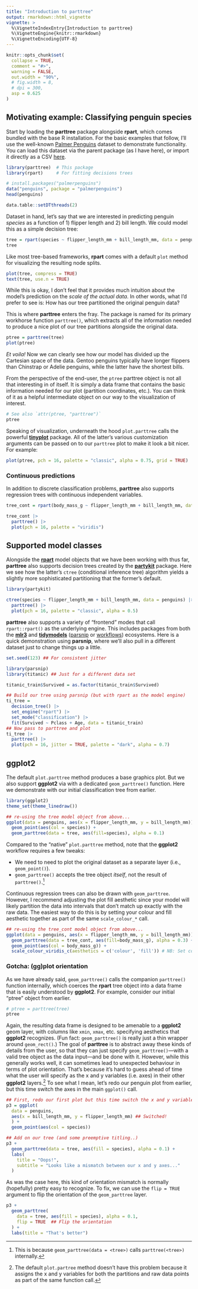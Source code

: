 ```yaml
---
title: "Introduction to parttree"
output: rmarkdown::html_vignette
vignette: >
  %\VignetteIndexEntry{Introduction to parttree}
  %\VignetteEngine{knitr::rmarkdown}
  %\VignetteEncoding{UTF-8}
---
```


```r
knitr::opts_chunk$set(
  collapse = TRUE,
  comment = "#>",
  warning = FALSE,
  out.width = "90%",
  # fig.width = 8,
  # dpi = 300,
  asp = 0.625
)
```

## Motivating example: Classifying penguin species

Start by loading the **parttree** package alongside **rpart**, which comes
bundled with the base R installation. For the basic examples that follow, 
I'll use the well-known
[Palmer Penguins](https://allisonhorst.github.io/palmerpenguins/) dataset to
demonstrate functionality. You can load this dataset via the parent package (as 
I have here), or import it directly as a CSV
[here](https://vincentarelbundock.github.io/Rdatasets/csv/palmerpenguins/penguins.csv).

```r
library(parttree)  # This package
library(rpart)     # For fitting decisions trees

# install.packages("palmerpenguins")
data("penguins", package = "palmerpenguins")
head(penguins)
```

```r
data.table::setDTthreads(2)
```

Dataset in hand, let's say that we are interested in predicting penguin
_species_ as a function of 1) flipper length and 2) bill length. We could model
this as a simple decision tree:

```r
tree = rpart(species ~ flipper_length_mm + bill_length_mm, data = penguins)
tree
```

Like most tree-based frameworks, **rpart** comes with a default `plot` method
for visualizing the resulting node splits.

```r
plot(tree, compress = TRUE)
text(tree, use.n = TRUE)
```

While this is okay, I don't feel that it provides much intuition about the
model's prediction on the _scale of the actual data_. In other words, what I'd
prefer to see is: How has our tree partitioned the original penguin data?

This is where **parttree** enters the fray. The package is named for its primary
workhorse function `parttree()`, which extracts all of the information needed
to produce a nice plot of our tree partitions alongside the original data.

```r
ptree = parttree(tree)
plot(ptree)
```

_Et voila!_ Now we can clearly see how our model has divided up the Cartesian
space of the data. Gentoo penguins typically have longer flippers than Chinstrap
or Adelie penguins, while the latter have the shortest bills.

From the perspective of the end-user, the `ptree` parttree object is not all
that interesting in of itself. It is simply a data frame that contains the basic
information needed for our plot (partition coordinates, etc.). You can think of
it as a helpful intermediate object on our way to the visualization of interest.

```r
# See also `attr(ptree, "parttree")`
ptree
```

Speaking of visualization, underneath the hood `plot.parttree` calls the
powerful
[**tinyplot**](https://grantmcdermott.com/tinyplot/)
package. All of the latter's various customization arguments can be passed on to
our `parttree` plot to make it look a bit nicer. For example:

```r
plot(ptree, pch = 16, palette = "classic", alpha = 0.75, grid = TRUE)
```


### Continuous predictions

In addition to discrete classification problems, **parttree** also supports
regression trees with continuous independent variables.

```r
tree_cont = rpart(body_mass_g ~ flipper_length_mm + bill_length_mm, data = penguins)

tree_cont |>
  parttree() |>
  plot(pch = 16, palette = "viridis")
```


## Supported model classes

Alongside the [**rpart**](https://CRAN.R-project.org/package=rpart) model
objects that we have been working with thus far, **parttree** also supports
decision trees created by the
[**partykit**](https://CRAN.R-project.org/package=partykit) package. Here we
see how the latter's `ctree` (conditional inference tree) algorithm yields a
slightly more sophisticated partitioning that the former's default.

```r
library(partykit)

ctree(species ~ flipper_length_mm + bill_length_mm, data = penguins) |>
  parttree() |>
  plot(pch = 16, palette = "classic", alpha = 0.5)
```

**parttree** also supports a variety of "frontend" modes that call
`rpart::rpart()` as the underlying engine. This includes packages from both the
[**mlr3**](https://mlr3.mlr-org.com/) and
[**tidymodels**](https://www.tidymodels.org/)
([parsnip](https://parsnip.tidymodels.org/) 
or [workflows](https://workflows.tidymodels.org/))
ecosystems. Here is a quick demonstration using **parsnip**, where we'll also
pull in a different dataset just to change things up a little.

```r
set.seed(123) ## For consistent jitter

library(parsnip)
library(titanic) ## Just for a different data set

titanic_train$Survived = as.factor(titanic_train$Survived)

## Build our tree using parsnip (but with rpart as the model engine)
ti_tree =
  decision_tree() |>
  set_engine("rpart") |>
  set_mode("classification") |>
  fit(Survived ~ Pclass + Age, data = titanic_train)
## Now pass to parttree and plot
ti_tree |>
  parttree() |>
  plot(pch = 16, jitter = TRUE, palette = "dark", alpha = 0.7)
```

## ggplot2

The default `plot.parttree` method produces a base graphics plot. But we also
support **ggplot2** via with a dedicated `geom_parttree()` function. Here we
demonstrate with our initial classification tree from earlier.

```r
library(ggplot2)
theme_set(theme_linedraw())

## re-using the tree model object from above...
ggplot(data = penguins, aes(x = flipper_length_mm, y = bill_length_mm)) +
  geom_point(aes(col = species)) +
  geom_parttree(data = tree, aes(fill=species), alpha = 0.1)
```

Compared to the "native" `plot.parttree` method, note that the **ggplot2**
workflow requires a few tweaks:

- We need to need to plot the original dataset as a separate layer (i.e., `geom_point()`).
- `geom_parttree()` accepts the tree object _itself_, not the result of `parttree()`.^[This is because `geom_parttree(data = <tree>)` calls `parttree(<tree>)` internally.] 

Continuous regression trees can also be drawn with `geom_parttree`. However, I 
recommend adjusting the plot fill aesthetic since your model will likely
partition the data into intervals that don't match up exactly with the raw data.
The easiest way to do this is by setting your colour and fill aesthetic together
as part of the same `scale_colour_*` call.

```r
## re-using the tree_cont model object from above...
ggplot(data = penguins, aes(x = flipper_length_mm, y = bill_length_mm)) +
  geom_parttree(data = tree_cont, aes(fill=body_mass_g), alpha = 0.3) +
  geom_point(aes(col = body_mass_g)) + 
  scale_colour_viridis_c(aesthetics = c('colour', 'fill')) # NB: Set colour + fill together
```

### Gotcha: (gg)plot orientation

As we have already said, `geom_parttree()` calls the companion `parttree()` 
function internally, which coerces the **rpart** tree object into a data frame
that is  easily understood by **ggplot2**. For example, consider our initial
"ptree" object from earlier. 

```r
# ptree = parttree(tree)
ptree
```

Again, the resulting data frame is designed to be amenable to a **ggplot2** geom
layer, with columns like `xmin`, `xmax`, etc. specifying aesthetics that
**ggplot2** recognizes. (Fun fact: `geom_parttree()` is really just a thin
wrapper around `geom_rect()`.) The goal of **parttree** is to abstract away
these kinds of details from the user, so that they can just specify
`geom_parttree()`&mdash;with a valid tree object as the data input&mdash;and be
done with it. However, while this generally works well, it can sometimes lead to
unexpected behaviour in terms of plot orientation. That's because it's hard to
guess ahead of time what the user will specify as the x and y variables (i.e.
axes) in their other **ggplot2** layers.^[The default `plot.partree` method
doesn't have this problem because it assigns the x and y variables for both the
partitions and raw data points as part of the same function call.] To see what I
mean, let's redo our penguin plot from earlier, but this time switch the axes in
the main `ggplot()` call.

```r
## First, redo our first plot but this time switch the x and y variables
p3 = ggplot(
  data = penguins, 
  aes(x = bill_length_mm, y = flipper_length_mm) ## Switched!
  ) +
  geom_point(aes(col = species))

## Add on our tree (and some preemptive titling..)
p3 +
  geom_parttree(data = tree, aes(fill = species), alpha = 0.1) +
  labs(
    title = "Oops!",
    subtitle = "Looks like a mismatch between our x and y axes..."
  )
```

As was the case here, this kind of orientation mismatch is normally (hopefully) 
pretty easy to recognize. To fix, we can use the `flip = TRUE` argument to 
flip the orientation of the `geom_parttree` layer.

```r
p3 +
  geom_parttree(
    data = tree, aes(fill = species), alpha = 0.1,
    flip = TRUE  ## Flip the orientation
  ) +
  labs(title = "That's better")
```

